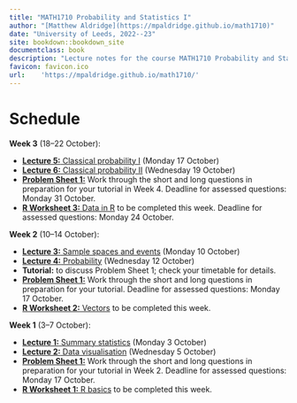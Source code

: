 ```yaml
--- 
title: "MATH1710 Probability and Statistics I"
author: "[Matthew Aldridge](https://mpaldridge.github.io/math1710)"
date: "University of Leeds, 2022--23"
site: bookdown::bookdown_site
documentclass: book
description: "Lecture notes for the course MATH1710 Probability and Statistics I at the University of Leeds, 2022--2023"
favicon: favicon.ico
url:    'https://mpaldridge.github.io/math1710/'
---
```


# Schedule {.unnumbered}

\newcommand{\Var}{\operatorname{Var}}

<!--::: {.oldsched}
**Week 11** (22--26 November):

* [**Section 11:** The last section](#S10-normal)
* [**R Worksheet 11:** Summary](#r-work) deadline for assessed questions: Wednesday 15 November
:::

::: {.mysched}
**Week 10** (29 November -- 3 December):

* [**Section 10:** Introduction to Bayesian statistics](#S10-bayesian)
* [**Problem Sheet 6:**](#P6) no assessed work
:::

::: {.mysched}
**Week 9** (22--26 November):

* [**Section 9:** Normal distribution](#S09-normal)
* [**Problem Sheet 5:**](#P5) deadline for assessed questions: ~~Monday 6 December~~ Tuesday 7 December
* [**R Worksheet 9:** Normal distribution](#r-work) deadline for assessed questions: Monday 15 November
:::

::: {.mysched}
**Week 8** (15--19 November):

* [**Section 8:** Continuous random variables](#S07-continuous)
* [**Problem Sheet 5:**](#P5) deadline for assessed questions: ~~Monday 6 December~~ Tuesday 7 December
* [**R Worksheet 8:** Discrete random variables](#r-work) deadline for assessed questions: Monday 15 November
:::

::: {.mysched}
**Week 7** (8--12 November):

* [**Section 7:** Multiple random variables](#S07-multi-rv)
* [**Problem Sheet 4:**](#P4) deadline for assessed questions: Monday 22 November
* [**R Worksheet 7:** Discrete distributions](#r-work) deadline for assessed questions: Monday 15 November
:::

::: {.mysched}
**Week 6** (1--5 November):

* [**Section 6:** Discrete distributions](#S06-discrete-dist)
* [**Problem Sheet 4:**](#P4) deadline for assessed questions: Monday 22 November
* [**R Worksheet 6:** R Markdown](#r-work) (optional)
:::

::: {.mysched}
**Week 5** (25--29 October):

* [**Section 5:** Discrete  random variables](#S05-discrete-rv)
* [**Problem Sheet 3:**](#P3) deadline for assessed questions: Monday 8 November
* [**R Worksheet 5:** Plots II: Making plots better](#r-work) deadline for assessed questions: Monday 1 November
:::

::: {.mysched}
**Week 4** (18--22 October):

* [**Section 4:** Independence and conditional probability](#S04-conditional)
* [**Problem Sheet 3:**](#P3) deadline for assessed questions: Monday 8 November
* [**R Worksheet 4:** Plots I: making plots](#r-work)
:::

::: {.mysched}
**Week 3** (11--15 October):

* [**Section 3:** Classical probability](#S03-classical)
* [**Problem Sheet 2:**](#P2) deadline for assessed questions: Monday 25 October
* [**R Worksheet 3:** Data in R](#r-work) deadline for assessed questions: Monday 18 October
:::

::: {.mysched}
**Week 2** (4--8 October):

* [**Section 2:** Probability spaces](#S02-probability)
* [**Problem Sheet 2:**](#P2) deadline for assessed questions: Monday 25 October
* [**R Worksheet 2:** Vectors](#r-work)
:::
-->

::: {.oldsched}
**Week 3** (18--22 October):

* [**Lecture 5:** Classical probability I](#L05-classical-i) (Monday 17 October)
* [**Lecture 6:** Classical probability II](#L05-classical-ii) (Wednesday 19 October)
* [**Problem Sheet 1:**](#P1) Work through the short and long questions in preparation for your tutorial in Week 4. Deadline for assessed questions: Monday 31 October.
* [**R Worksheet 3:** Data in R](#r-work) to be completed this week. Deadline for assessed questions: Monday 24 October.
:::

::: {.mysched}
**Week 2** (10--14 October):

* [**Lecture 3:** Sample spaces and events](#L03-events) (Monday 10 October)
* [**Lecture 4:** Probability](#L04-probability) (Wednesday 12 October)
* **Tutorial:** to discuss Problem Sheet 1; check your timetable for details.
* [**Problem Sheet 1:**](#P1) Work through the short and long questions in preparation for your tutorial. Deadline for assessed questions: Monday 17 October.
* [**R Worksheet 2:** Vectors](#r-work) to be completed this week.
:::


::: {.mysched}
**Week 1** (3--7 October):

* [**Lecture 1:** Summary statistics](#L01-stats) (Monday 3 October)
* [**Lecture 2:** Data visualisation](#L02-dataviz) (Wednesday 5 October)
* [**Problem Sheet 1:**](#P1) Work through the short and long questions in preparation for your tutorial in Week 2. Deadline for assessed questions: Monday 17 October.
* [**R Worksheet 1:** R basics](#r-work) to be completed this week.
:::
